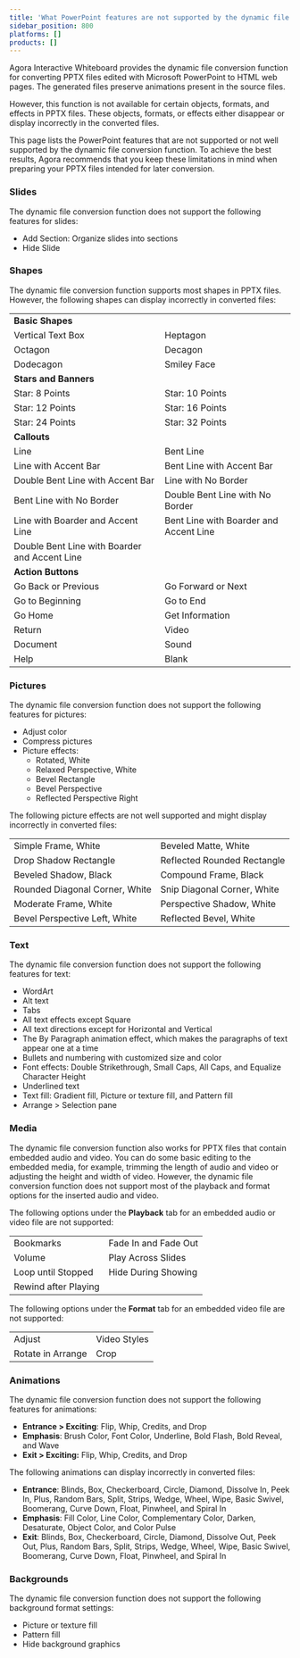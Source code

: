 ```yaml
---
title: 'What PowerPoint features are not supported by the dynamic file conversion function?'
sidebar_position: 800
platforms: []
products: []
---
```



Agora Interactive Whiteboard provides the dynamic file conversion function for converting PPTX files edited with Microsoft PowerPoint to HTML web pages. The generated files preserve animations present in the source files.

However, this function is not available for certain objects, formats, and effects in PPTX files. These objects, formats, or effects either disappear or display incorrectly in the converted files.

This page lists the PowerPoint features that are not supported or not well supported by the dynamic file conversion function. To achieve the best results, Agora recommends that you keep these limitations in mind when preparing your PPTX files intended for later conversion.

### Slides

The dynamic file conversion function does not support the following features for slides:

- Add Section: Organize slides into sections
- Hide Slide

### Shapes

The dynamic file conversion function supports most shapes in PPTX files. However, the following shapes can display incorrectly in converted files:

<table>
  <tr>
    <td style="border-style:none;">
      <b>Basic Shapes</b>
    </td>
  </tr>
  <tr>
    <td style="border-style:none;">Vertical Text Box</td>
    <td style="border-style:none;">Heptagon</td>
  </tr>
  <tr>
    <td style="border-style:none;">Octagon</td>
    <td style="border-style:none;">Decagon</td>
  </tr>
  <tr>
    <td style="border-style:none;">Dodecagon</td>
    <td style="border-style:none;">Smiley Face</td>
  </tr>
  <tr>
    <td style="border-style:none;">
      <b>Stars and Banners</b>
    </td>
  </tr>
  <tr>
    <td style="border-style:none;">Star: 8 Points</td>
    <td style="border-style:none;">Star: 10 Points</td>
  </tr>
  <tr>
    <td style="border-style:none;">Star: 12 Points</td>
    <td style="border-style:none;">Star: 16 Points</td>
  </tr>
  <tr>
    <td style="border-style:none;">Star: 24 Points</td>
    <td style="border-style:none;">Star: 32 Points</td>
  </tr>
  <tr>
    <td style="border-style:none;">
      <b>Callouts</b>
    </td>
  </tr>
  <tr>
    <td style="border-style:none;">Line</td>
    <td style="border-style:none;">Bent Line</td>
  </tr>
  <tr>
    <td style="border-style:none;">Line with Accent Bar</td>
    <td style="border-style:none;">Bent Line with Accent Bar</td>
  </tr>
  <tr>
    <td style="border-style:none;">Double Bent Line with Accent Bar</td>
    <td style="border-style:none;">Line with No Border</td>
  </tr>
  <tr>
    <td style="border-style:none;">Bent Line with No Border</td>
    <td style="border-style:none;">Double Bent Line with No Border</td>
  </tr>
  <tr>
    <td style="border-style:none;">Line with Boarder and Accent Line</td>
    <td style="border-style:none;">Bent Line with Boarder and Accent Line</td>
  </tr>
  <tr>
    <td style="border-style:none;">
      Double Bent Line with Boarder and Accent Line
    </td>
    <td style="border-style:none;"></td>
  </tr>
  <tr>
    <td style="border-style:none;">
      <b>Action Buttons</b>
    </td>
  </tr>
  <tr>
    <td style="border-style:none;">Go Back or Previous</td>
    <td style="border-style:none;">Go Forward or Next</td>
  </tr>
  <tr>
    <td style="border-style:none;">Go to Beginning</td>
    <td style="border-style:none;">Go to End</td>
  </tr>
  <tr>
    <td style="border-style:none;">Go Home</td>
    <td style="border-style:none;">Get Information</td>
  </tr>
  <tr>
    <td style="border-style:none;">Return</td>
    <td style="border-style:none;">Video</td>
  </tr>
  <tr>
    <td style="border-style:none;">Document</td>
    <td style="border-style:none;">Sound</td>
  </tr>
  <tr>
    <td style="border-style:none;">Help</td>
    <td style="border-style:none;">Blank</td>
  </tr>
</table>

### Pictures

The dynamic file conversion function does not support the following features for pictures:

- Adjust color
- Compress pictures
- Picture effects:
  - Rotated, White
  - Relaxed Perspective, White
  - Bevel Rectangle
  - Bevel Perspective
  - Reflected Perspective Right

The following picture effects are not well supported and might display incorrectly in converted files:

<table>
  <tr>
    <td style="border-style:none;">Simple Frame, White</td>
    <td style="border-style:none;">Beveled Matte, White</td>
  </tr>
  <tr>
    <td style="border-style:none;">Drop Shadow Rectangle</td>
    <td style="border-style:none;">Reflected Rounded Rectangle</td>
  </tr>
  <tr>
    <td style="border-style:none;">Beveled Shadow, Black</td>
    <td style="border-style:none;">Compound Frame, Black</td>
  </tr>
  <tr>
    <td style="border-style:none;">Rounded Diagonal Corner, White</td>
    <td style="border-style:none;">Snip Diagonal Corner, White</td>
  </tr>
  <tr>
    <td style="border-style:none;">Moderate Frame, White</td>
    <td style="border-style:none;">Perspective Shadow, White</td>
  </tr>
  <tr>
    <td style="border-style:none;">Bevel Perspective Left, White</td>
    <td style="border-style:none;">Reflected Bevel, White</td>
  </tr>
</table>

### Text

The dynamic file conversion function does not support the following features for text:

- WordArt
- Alt text
- Tabs
- All text effects except Square
- All text directions except for Horizontal and Vertical
- The By Paragraph animation effect, which makes the paragraphs of text appear one at a time
- Bullets and numbering with customized size and color
- Font effects: Double Strikethrough, Small Caps, All Caps, and Equalize Character Height
- Underlined text
- Text fill: Gradient fill, Picture or texture fill, and Pattern fill
- Arrange > Selection pane

### Media

The dynamic file conversion function also works for PPTX files that contain embedded audio and video. You can do some basic editing to the embedded media, for example, trimming the length of audio and video or adjusting the height and width of video. However, the dynamic file conversion function does not support most of the playback and format options for the inserted audio and video.

The following options under the **Playback** tab for an embedded audio or video file are not supported:

<table>
  <tr>
    <td style="border-style:none;">Bookmarks</td>
    <td style="border-style:none;">Fade In and Fade Out</td>
  </tr>
  <tr>
    <td style="border-style:none;">Volume</td>
    <td style="border-style:none;">Play Across Slides</td>
  </tr>
  <tr>
    <td style="border-style:none;">Loop until Stopped</td>
    <td style="border-style:none;">Hide During Showing</td>
  </tr>
  <tr>
    <td style="border-style:none;">Rewind after Playing</td>
    <td style="border-style:none;"></td>
  </tr>
</table>

The following options under the **Format** tab for an embedded video file are not supported:

<table>
  <tr>
    <td style="border-style:none;">Adjust</td>
    <td style="border-style:none;">Video Styles</td>
  </tr>
  <tr>
    <td style="border-style:none;">Rotate in Arrange</td>
    <td style="border-style:none;">Crop</td>
  </tr>
</table>

### Animations

The dynamic file conversion function does not support the following features for animations:

- **Entrance > Exciting**: Flip, Whip, Credits, and Drop
- **Emphasis**: Brush Color, Font Color, Underline, Bold Flash, Bold Reveal, and Wave
- **Exit > Exciting:** Flip, Whip, Credits, and Drop

The following animations can display incorrectly in converted files:

- **Entrance**: Blinds, Box, Checkerboard, Circle, Diamond, Dissolve In, Peek In, Plus, Random Bars, Split, Strips, Wedge, Wheel, Wipe, Basic Swivel, Boomerang, Curve Down, Float, Pinwheel, and Spiral In
- **Emphasis**: Fill Color, Line Color, Complementary Color, Darken, Desaturate, Object Color, and Color Pulse
- **Exit**: Blinds, Box, Checkerboard, Circle, Diamond, Dissolve Out, Peek Out, Plus, Random Bars, Split, Strips, Wedge, Wheel, Wipe, Basic Swivel, Boomerang, Curve Down, Float, Pinwheel, and Spiral In

### Backgrounds

The dynamic file conversion function does not support the following background format settings:

- Picture or texture fill
- Pattern fill
- Hide background graphics
